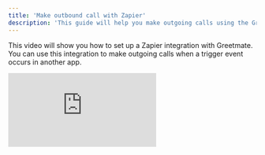 ```yaml
---
title: 'Make outbound call with Zapier'
description: 'This guide will help you make outgoing calls using the Greetmate Zapier integration.'
---
```


This video will show you how to set up a Zapier integration with Greetmate. You can use this integration to make outgoing calls when a trigger event occurs in another app.

[//]: # (<iframe src="https://scribehow.com/embed/Integrate_Greetmate_with_Zapier_Step-By-Step_Guide__eJjpUBz4SYSonpxFWdunQQ" width="100%" height="640" allowfullscreen frameborder="0"></iframe>)

<div style={{ position: 'relative', paddingBottom: '67.16417910447761%', height: 0 }}>
  <iframe
    src="https://www.loom.com/embed/e3384931915844bea1d25a3e90b4969f?sid=9ad0137c-242e-4b62-9f64-a529a22de267"
    frameBorder="0"
    allowFullScreen
    style={{ position: 'absolute', top: 0, left: 0, width: '100%', height: '100%' }}
  ></iframe>
</div>
